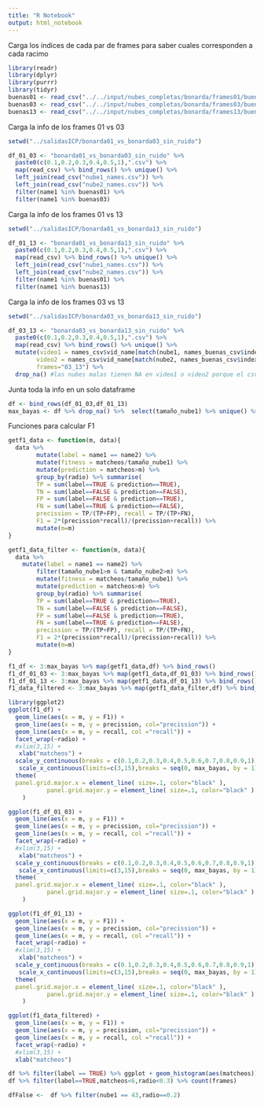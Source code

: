 ```yaml
---
title: "R Notebook"
output: html_notebook
---
```


Carga los índices de cada par de frames para saber cuales corresponden a cada racimo
```r
library(readr)
library(dplyr)
library(purrr)
library(tidyr)
buenas01 <- read_csv("../../input/nubes_completas/bonarda/frames01/buenas.csv")$img_name
buenas03 <- read_csv("../../input/nubes_completas/bonarda/frames03/buenas.csv")$img_name
buenas13 <- read_csv("../../input/nubes_completas/bonarda/frames13/buenas.csv")$img_name
```

Carga la info de los frames 01 vs 03
```r

setwd("../salidasICP/bonarda01_vs_bonarda03_sin_ruido")

df_01_03 <- "bonarda01_vs_bonarda03_sin_ruido" %>%
  paste0(c(0.1,0.2,0.3,0.4,0.5,1),".csv") %>% 
  map(read_csv) %>% bind_rows() %>% unique() %>%
  left_join(read_csv("nube1_names.csv")) %>%
  left_join(read_csv("nube2_names.csv")) %>% 
  filter(name1 %in% buenas01) %>% 
  filter(name1 %in% buenas03)
```

Carga la info de los frames 01 vs 13
```r
setwd("../salidasICP/bonarda01_vs_bonarda13_sin_ruido")

df_01_13 <- "bonarda01_vs_bonarda13_sin_ruido" %>%
  paste0(c(0.1,0.2,0.3,0.4,0.5,1),".csv") %>% 
  map(read_csv) %>% bind_rows() %>% unique() %>%
  left_join(read_csv("nube1_names.csv")) %>%
  left_join(read_csv("nube2_names.csv")) %>% 
  filter(name1 %in% buenas01) %>% 
  filter(name1 %in% buenas13)
```

Carga la info de los frames 03 vs 13
```r
setwd("../salidasICP/bonarda03_vs_bonarda13_sin_ruido")

df_03_13 <- "bonarda03_vs_bonarda13_sin_ruido" %>%
  paste0(c(0.1,0.2,0.3,0.4,0.5,1),".csv") %>% 
  map(read_csv) %>% bind_rows() %>% unique() %>% 
  mutate(video1 = names_csv$vid_name[match(nube1, names_buenas_csv$index03)],
        video2 = names_csv$vid_name[match(nube2, names_buenas_csv$index13)],
        frames="03_13") %>% 
  drop_na() #las nubes malas tienen NA en video1 o video2 porque el csv tiene el nombre de las buenas nomás

```

Junta toda la info en un solo dataframe
```r
df <- bind_rows(df_01_03,df_01_13) 
max_bayas <- df %>% drop_na() %>%  select(tamaño_nube1) %>% unique() %>% max()

```

Funciones para calcular F1
```r
getf1_data <- function(m, data){
  data %>% 
        mutate(label = name1 == name2) %>% 
        mutate(fitness = matcheos/tamaño_nube1) %>% 
        mutate(prediction = matcheos>m) %>%
        group_by(radio) %>% summarise(
        TP = sum(label==TRUE & prediction==TRUE),
        TN = sum(label==FALSE & prediction==FALSE),
        FP = sum(label==FALSE & prediction==TRUE),
        FN = sum(label==TRUE & prediction==FALSE),
        precission = TP/(TP+FP), recall = TP/(TP+FN),
        F1 = 2*(precission*recall)/(precission+recall)) %>% 
        mutate(m=m) 
} 

getf1_data_filter <- function(m, data){
  data %>%
    mutate(label = name1 == name2) %>% 
        filter(tamaño_nube1>m & tamaño_nube2>m) %>% 
        mutate(fitness = matcheos/tamaño_nube1) %>% 
        mutate(prediction = matcheos>m) %>%
        group_by(radio) %>% summarise(
        TP = sum(label==TRUE & prediction==TRUE),
        TN = sum(label==FALSE & prediction==FALSE),
        FP = sum(label==FALSE & prediction==TRUE),
        FN = sum(label==TRUE & prediction==FALSE),
        precission = TP/(TP+FP), recall = TP/(TP+FN),
        F1 = 2*(precission*recall)/(precission+recall)) %>% 
        mutate(m=m) 
} 

```


```r
f1_df <- 3:max_bayas %>% map(getf1_data,df) %>% bind_rows()
f1_df_01_03 <- 3:max_bayas %>% map(getf1_data,df_01_03) %>% bind_rows()
f1_df_01_13 <- 3:max_bayas %>% map(getf1_data,df_01_13) %>% bind_rows()
f1_data_filtered <- 3:max_bayas %>% map(getf1_data_filter,df) %>% bind_rows()
```

```r
library(ggplot2)
ggplot(f1_df) + 
  geom_line(aes(x = m, y = F1)) +
  geom_line(aes(x = m, y = precission, col="precission")) +
  geom_line(aes(x = m, y = recall, col ="recall")) +
  facet_wrap(~radio) +
  #xlim(3,15) +
   xlab("matcheos") +
  scale_y_continuous(breaks = c(0.1,0.2,0.3,0.4,0.5,0.6,0.7,0.8,0.9,1)) +
   scale_x_continuous(limits=c(3,15),breaks = seq(0, max_bayas, by = 1)) +
  theme(
  panel.grid.major.x = element_line( size=.1, color="black" ),
           panel.grid.major.y = element_line( size=.1, color="black" )
    )

ggplot(f1_df_01_03) + 
  geom_line(aes(x = m, y = F1)) +
  geom_line(aes(x = m, y = precission, col="precission")) +
  geom_line(aes(x = m, y = recall, col ="recall")) +
  facet_wrap(~radio) +
  #xlim(3,15) +
   xlab("matcheos") +
  scale_y_continuous(breaks = c(0.1,0.2,0.3,0.4,0.5,0.6,0.7,0.8,0.9,1)) +
   scale_x_continuous(limits=c(3,15),breaks = seq(0, max_bayas, by = 1)) +
  theme(
  panel.grid.major.x = element_line( size=.1, color="black" ),
           panel.grid.major.y = element_line( size=.1, color="black" )
    )

ggplot(f1_df_01_13) + 
  geom_line(aes(x = m, y = F1)) +
  geom_line(aes(x = m, y = precission, col="precission")) +
  geom_line(aes(x = m, y = recall, col ="recall")) +
  facet_wrap(~radio) +
  #xlim(3,15) +
   xlab("matcheos") +
  scale_y_continuous(breaks = c(0.1,0.2,0.3,0.4,0.5,0.6,0.7,0.8,0.9,1)) +
   scale_x_continuous(limits=c(3,15),breaks = seq(0, max_bayas, by = 1)) +
  theme(
  panel.grid.major.x = element_line( size=.1, color="black" ),
           panel.grid.major.y = element_line( size=.1, color="black" )
    )

ggplot(f1_data_filtered) + 
  geom_line(aes(x = m, y = F1)) +
  geom_line(aes(x = m, y = precission, col="precission")) +
  geom_line(aes(x = m, y = recall, col ="recall")) +
  facet_wrap(~radio) +
  #xlim(3,15) +
  xlab("matcheos")
```

```r
df %>% filter(label == TRUE) %>% ggplot + geom_histogram(aes(matcheos))
df %>% filter(label==TRUE,matcheos<6,radio<0.3) %>% count(frames)

dfFalse <-  df %>% filter(nube1 == 43,radio==0.2)

```



